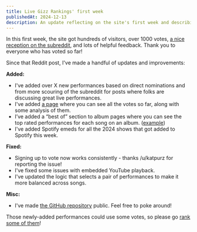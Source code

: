 ```yaml
---
title: Live Gizz Rankings' first week
publishedAt: 2024-12-13
description: An update reflecting on the site's first week and describing the updates and improvments that have been added.
---
```


In this first week, the site got hundreds of visitors, over 1000 votes, [a nice
reception on the subreddit](https://www.reddit.com/r/KGATLW/comments/1h8gbo8/i_made_a_website_for_finding_the_best_live/),
and lots of helpful feedback.
Thank you to everyone who has voted so far!

Since that Reddit post, I've made a handful of updates and improvements:

**Added:**

- I've added over X new performances based on direct nominations and from more
  scouring of the subreddit for posts where folks are discussing great live
  performances.
- I've added [a page](/votes) where you can see all the votes so far, along with
  some analysis of them.
- I’ve added a “best of” section to album pages where you can see the top rated
  performances for each song on an album. ([example](/albums/petro))
- I've added Spotify emeds for all the 2024 shows that got added to Spotify
  this week.

**Fixed:**

- Signing up to vote now works consistently - thanks /u/katpurz for reporting
  the issue!
- I've fixed some issues with embedded YouTube playback.
- I've updated the logic that selects a pair of performances to make it more
  balanced across songs.

**Misc:**

- I've made
  [the GitHub repository](https://github.com/jamesbvaughan/live-gizz-rankings)
  public. Feel free to poke around!

Those newly-added performances could use some votes, so please go [rank some of
them](/rank)!
